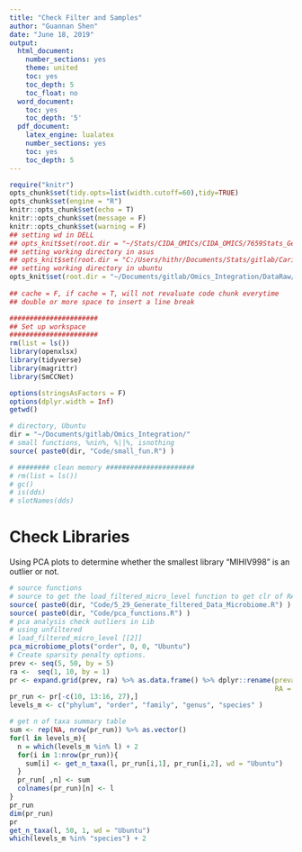 ```yaml
---
title: "Check Filter and Samples"
author: "Guannan Shen"
date: "June 18, 2019"
output: 
  html_document:
    number_sections: yes
    theme: united
    toc: yes
    toc_depth: 5
    toc_float: no
  word_document:
    toc: yes
    toc_depth: '5'
  pdf_document:
    latex_engine: lualatex
    number_sections: yes
    toc: yes
    toc_depth: 5
---
```


```r
require("knitr")
opts_chunk$set(tidy.opts=list(width.cutoff=60),tidy=TRUE)
opts_chunk$set(engine = "R")
knitr::opts_chunk$set(echo = T)
knitr::opts_chunk$set(message = F)
knitr::opts_chunk$set(warning = F)
## setting wd in DELL
## opts_knit$set(root.dir = "~/Stats/CIDA_OMICs/CIDA_OMICS/7659Stats_Genetics/HW5/")
## setting working directory in asus 
## opts_knit$set(root.dir = "C:/Users/hithr/Documents/Stats/gitlab/Cario_RNASeq_Microbiom_Inte/DataRaw/") 
## setting working directory in ubuntu
opts_knit$set(root.dir = "~/Documents/gitlab/Omics_Integration/DataRaw/hiv_infected_un/")
                                                 
## cache = F, if cache = T, will not revaluate code chunk everytime
## double or more space to insert a line break
```


```r
######################
## Set up workspace
######################
rm(list = ls())
library(openxlsx)
library(tidyverse)
library(magrittr)
library(SmCCNet)

options(stringsAsFactors = F)
options(dplyr.width = Inf)
getwd()

# directory, Ubuntu 
dir = "~/Documents/gitlab/Omics_Integration/"
# small functions, %nin%, %||%, isnothing
source( paste0(dir, "Code/small_fun.R") )

# ######## clean memory ######################
# rm(list = ls())
# gc()
# is(dds)
# slotNames(dds)
```

# Check Libraries

Using PCA plots to determine whether the smallest library "MIHIV998" is an outlier or not. 

```r
# source functions 
# source to get the load_filtered_micro_level function to get clr of RA
source( paste0(dir, "Code/5_29_Generate_filtered_Data_Microbiome.R") )
source( paste0(dir, "Code/pca_functions.R") )
# pca analysis check outliers in Lib
# using unfiltered 
# load_filtered_micro_level [[2]]
pca_microbiome_plots("order", 0, 0, "Ubuntu")
# Create sparsity penalty options.
prev <- seq(5, 50, by = 5)
ra <-  seq(1, 10, by = 1)
pr <- expand.grid(prev, ra) %>% as.data.frame() %>% dplyr::rename(prevalence = Var1,
                                                                  RA = Var2)
pr_run <- pr[-c(10, 13:16, 27),]
levels_m <- c("phylum", "order", "family", "genus", "species" )

# get n of taxa summary table
sum <- rep(NA, nrow(pr_run)) %>% as.vector()
for(l in levels_m){
  n = which(levels_m %in% l) + 2
  for(i in 1:nrow(pr_run)){
    sum[i] <- get_n_taxa(l, pr_run[i,1], pr_run[i,2], wd = "Ubuntu")
  }
  pr_run[ ,n] <- sum
  colnames(pr_run)[n] <- l
}
pr_run
dim(pr_run)
pr
get_n_taxa(l, 50, 1, wd = "Ubuntu")
which(levels_m %in% "species") + 2
```